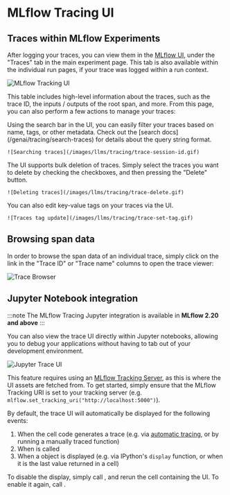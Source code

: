 
# MLflow Tracing UI

<DatabricksCallout docsPath="/mlflow3/genai/tracing/observe-with-traces/ui" />

## Traces within MLflow Experiments

After logging your traces, you can view them in the [MLflow UI](/genai/tracing/observe-with-traces/ui), under the "Traces" tab in the main experiment page. This tab is also available within the individual run pages, if your trace was logged within a run context.

![MLflow Tracking UI](/images/llms/tracing/trace-experiment-ui.png)

This table includes high-level information about the traces, such as the trace ID, the inputs / outputs of the root span, and more. From this page, you can also perform a few actions to manage your traces:

<Tabs>
  <TabItem value="search" label="Search" default>
    Using the search bar in the UI, you can easily filter your traces based on name, tags, or other metadata. Check out the [search docs](/genai/tracing/search-traces) for details about the query string format.

    ![Searching traces](/images/llms/tracing/trace-session-id.gif)
  </TabItem>
  <TabItem value="delete" label="Delete">
    The UI supports bulk deletion of traces. Simply select the traces you want to delete by checking the checkboxes, and then pressing the "Delete" button.

    ![Deleting traces](/images/llms/tracing/trace-delete.gif)
  </TabItem>
  <TabItem value="edit-tags" label="Edit Tags">
    You can also edit key-value tags on your traces via the UI.

    ![Traces tag update](/images/llms/tracing/trace-set-tag.gif)
  </TabItem>
</Tabs>

## Browsing span data

In order to browse the span data of an individual trace, simply click on the link in the "Trace ID" or "Trace name" columns to open the trace viewer:

![Trace Browser](/images/llms/tracing/tracing-top.gif)


## Jupyter Notebook integration

:::note
The MLflow Tracing Jupyter integration is available in **MLflow 2.20 and above**
:::

You can also view the trace UI directly within Jupyter notebooks, allowing
you to debug your applications without having to tab out of your development environment.

![Jupyter Trace UI](/images/llms/tracing/jupyter-trace-ui.png)

This feature requires using an [MLflow Tracking Server](/ml/tracking/server), as
this is where the UI assets are fetched from. To get started, simply ensure that the MLflow
Tracking URI is set to your tracking server (e.g. `mlflow.set_tracking_uri("http://localhost:5000")`).

By default, the trace UI will automatically be displayed for the following events:

1. When the cell code generates a trace (e.g. via  [automatic tracing](/genai/tracing/app-instrumentation/automatic), or by running a manually traced function)
2. When <APILink fn="mlflow.search_traces" /> is called
3. When a <APILink fn="mlflow.entities.Trace" /> object is displayed (e.g. via IPython's `display` function, or when it is the last value returned in a cell)

To disable the display, simply call <APILink fn="mlflow.tracing.disable_notebook_display" />, and rerun the cell
containing the UI. To enable it again, call <APILink fn="mlflow.tracing.enable_notebook_display" />.
